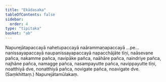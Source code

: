 ```yaml
---
title: "Ekādasaka"
tableOfContents: false
sidebar:
  order: 4
type: "tipitaka"
basket: "ab"
---
```



<DynamicBreadcrumb />

<Paragraph number="1218">
Napurejātapaccayā nahetupaccayā naārammaṇapaccayā …pe…  nanissayapaccayā naupanissayapaccayā napacchājāte tīṇi, naāsevane pañca, nakamme pañca, navipāke pañca, naāhāre pañca, naindriye pañca, najhāne pañca, namagge pañca, nasampayutte pañca, navippayutte tīṇi, noatthiyā dve, nonatthiyā pañca, novigate pañca, noavigate dve. (Saṃkhittaṃ.)

</Paragraph>

<Paragraph number="1219" type="center">
Napurejātamūlakaṃ.
</Paragraph>